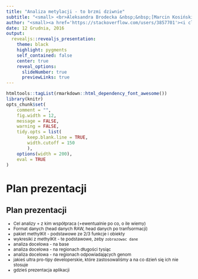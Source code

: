 ```yaml
---
title: "Analiza metylacji - to brzmi dziwnie"
subtitle: "<small> <br>Aleksandra Brodecka &nbsp;&nbsp;[Marcin Kosiński](http://r-addict.com/About.html) </small>"
author: "<small><a href='https://stackoverflow.com/users/3857701'><i class='fa fa-stack-overflow'></i></a>&nbsp;&nbsp;<a href='https://github.com/MarcinKosinski'><i class='fa fa-github'></i></a>&nbsp;&nbsp;<a href='mailto:m.p.kosinski@gmail.com'><i class='fa fa-envelope-o'></i></a>&nbsp;&nbsp;&nbsp;&nbsp;&nbsp;&nbsp;&nbsp;&nbsp;&nbsp;&nbsp;&nbsp;&nbsp;&nbsp;&nbsp;&nbsp;&nbsp;&nbsp;&nbsp;&nbsp;&nbsp;&nbsp;&nbsp;&nbsp;&nbsp;&nbsp;&nbsp;&nbsp;&nbsp;&nbsp;&nbsp;&nbsp;&nbsp;&nbsp;&nbsp;&nbsp;&nbsp;&nbsp;&nbsp;&nbsp;&nbsp;<a href='https://r-addict.com'><i class='fa fa-comment'></i></a>&nbsp;&nbsp;<a href='https://stackoverflow.com/users/3857701'><i class='fa fa-stack-overflow'></i></a>&nbsp;&nbsp;<a href='https://github.com/MarcinKosinski'><i class='fa fa-github'></i></a>&nbsp;&nbsp;<a href='mailto:m.p.kosinski@gmail.com'><i class='fa fa-envelope-o'></i></a></small><br>"
date: 12 Grudnia, 2016
output:
  revealjs::revealjs_presentation:
    theme: black
    highlight: pygments
    self_contained: false
    center: true
    reveal_options:
      slideNumber: true
      previewLinks: true
---
```


```r
htmltools::tagList(rmarkdown::html_dependency_font_awesome())
library(knitr)
opts_chunk$set(
	comment = "",
	fig.width = 12, 
	message = FALSE,
	warning = FALSE,
	tidy.opts = list(
		keep.blank.line = TRUE,	
		width.cutoff = 150
		),
	options(width = 200),
	eval = TRUE
)
```

# Plan prezentacji

## Plan prezentacji

<small>

- Cel analizy + z kim współpraca (+ewentualnie po co, o ile wiemy)
- Format danych (head danych RAW, head danych po tranfsormacji)
- pakiet methylKit - podstawowe ze 2/3 funkcje i obiekty
- wykresiki z methylKit - te podstawowe, zeby `zobrazowac dane`
- analiza docelowa - na base
- analiza docelowa - na regionach długości tysiąc
- analiza docelowa - na regionach odpowiadających genom
- jakieś ultra pro-tipy developerskie, które zastosowaliśmy a na co dzień się ich nie stosuje
- gdzieś prezentacja aplikacji

</small>